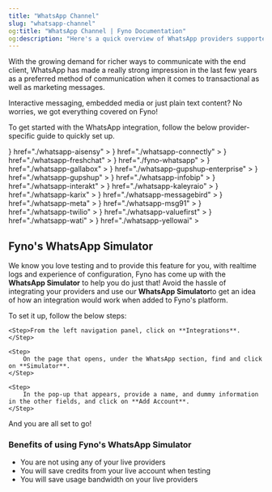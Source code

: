 ```yaml
---
title: "WhatsApp Channel"
slug: "whatsapp-channel"
og:title: "WhatsApp Channel | Fyno Documentation"
og:description: "Here's a quick overview of WhatsApp providers supported by Fyno."
---
```


With the growing demand for richer ways to communicate with the end client, WhatsApp has made a really strong impression in the last few years as a preferred method of communication when it comes to transactional as well as marketing messages.

Interactive messaging, embedded media or just plain text content? No worries, we got everything covered on Fyno!

To get started with the WhatsApp integration, follow the below provider-specific guide to quickly set up.

<CardGroup cols={3}>
    <Card
        title="AiSensy"
        icon={
            <img
                src="https://fynodev.s3.ap-south-1.amazonaws.com/provider_logo/aisensy.png"
                alt="Provider Logo"
            />
        }
        href="./whatsapp-aisensy"
    ></Card>
    <Card
        title="Connectly"
        icon={
            <img
                src="https://fynodev.s3.ap-south-1.amazonaws.com/provider_logo/connectly.png"
                alt="Provider Logo"
            />
        }
        href="./whatsapp-connectly"
    ></Card>
    <Card
        title="Freshchat"
        icon={
            <img
                src="https://fynodev.s3.ap-south-1.amazonaws.com/provider_logo/freshchat.png"
                alt="Provider Logo"
            />
        }
        href="./whatsapp-freshchat"
    ></Card>
    <Card
        title="Fyno WhatsApp"
        icon={
            <img
                src="https://fynodev.s3.ap-south-1.amazonaws.com/provider_logo/ifyno.svg"
                alt="Provider Logo"
            />
        }
        href="./fyno-whatsapp"
    ></Card>
    <Card
        title="Gallabox"
        icon={
            <img
                src="https://fynodev.s3.ap-south-1.amazonaws.com/provider_logo/gallabox.png"
                alt="Provider Logo"
            />
        }
        href="./whatsapp-gallabox"
    ></Card>
    <Card
        title="Gupshup Enterprise"
        icon={
            <img
                src="https://fynodev.s3.ap-south-1.amazonaws.com/provider_logo/gupshup.png"
                alt="Provider Logo"
            />
        }
        href="./whatsapp-gupshup-enterprise"
    ></Card>
    <Card
        title="Gupshup"
        icon={
            <img
                src="https://fynodev.s3.ap-south-1.amazonaws.com/provider_logo/gupshup.png"
                alt="Provider Logo"
            />
        }
        href="./whatsapp-gupshup"
    ></Card>
    <Card
        title="Infobip"
        icon={
            <img
                src="https://fynodev.s3.ap-south-1.amazonaws.com/provider_logo/infobip.png"
                alt="Provider Logo"
            />
        }
        href="./whatsapp-infobip"
    ></Card>
    <Card
        title="Interakt"
        icon={
            <img
                src="https://fynodev.s3.ap-south-1.amazonaws.com/provider_logo/interakt.png"
                alt="Provider Logo"
            />
        }
        href="./whatsapp-interakt"
    ></Card>
    <Card
        title="Kaleyra.io"
        icon={
            <img
                src="https://fynodev.s3.ap-south-1.amazonaws.com/provider_logo/kaleyra.png"
                alt="Provider Logo"
            />
        }
        href="./whatsapp-kaleyraio"
    ></Card>
    <Card
        title="Karix"
        icon={
            <img
                src="https://fynodev.s3.ap-south-1.amazonaws.com/provider_logo/karix.png"
                alt="Provider Logo"
            />
        }
        href="./whatsapp-karix"
    ></Card>
    <Card
        title="MessageBird"
        icon={
            <img
                src="https://fynodev.s3.ap-south-1.amazonaws.com/provider_logo/messagebird.png"
                alt="Provider Logo"
            />
        }
        href="./whatsapp-messagebird"
    ></Card>
    <Card
        title="Meta (by Facebook)"
        icon={
            <img
                src="https://fynodev.s3.ap-south-1.amazonaws.com/provider_logo/meta.png"
                alt="Provider Logo"
            />
        }
        href="./whatsapp-meta"
    ></Card>
    <Card
        title="MSG91"
        icon={
            <img
                src="https://fynodev.s3.ap-south-1.amazonaws.com/provider_logo/msg91.png"
                alt="Provider Logo"
            />
        }
        href="./whatsapp-msg91"
    ></Card>
    <Card
        title="Twilio"
        icon={
            <img
                src="https://fynodev.s3.ap-south-1.amazonaws.com/provider_logo/twilio.png"
                alt="Provider Logo"
            />
        }
        href="./whatsapp-twilio"
    ></Card>
    <Card
        title="ValueFirst"
        icon={
            <img
                src="https://fynodev.s3.ap-south-1.amazonaws.com/provider_logo/valuefirst.png"
                alt="Provider Logo"
            />
        }
        href="./whatsapp-valuefirst"
    ></Card>
    <Card
        title="WATI"
        icon={
            <img
                src="https://fynodev.s3.ap-south-1.amazonaws.com/provider_logo/wati.png"
                alt="Provider Logo"
            />
        }
        href="./whatsapp-wati"
    ></Card>
    <Card
        title="Yellow.ai"
        icon={
            <img
                src="https://fynodev.s3.ap-south-1.amazonaws.com/provider_logo/yellowai.png"
                alt="Provider Logo"
            />
        }
        href="./whatsapp-yellowai"
    ></Card>
</CardGroup>

## Fyno's WhatsApp Simulator

We know you love testing and to provide this feature for you, with realtime logs and experience of configuration, Fyno has come up with the **WhatsApp Simulator** to help you do just that! Avoid the hassle of integrating your providers and use our **WhatsApp Simulator**to get an idea of how an integration would work when added to Fyno's platform.

To set it up, follow the below steps:

<Steps>

    <Step>From the left navigation panel, click on **Integrations**.</Step>

    <Step>
        On the page that opens, under the WhatsApp section, find and click on **Simulator**.
    </Step>

    <Step>
        In the pop-up that appears, provide a name, and dummy information in the other fields, and click on **Add Account**.
    </Step>

</Steps>

And you are all set to go!

### Benefits of using Fyno's WhatsApp Simulator

-   You are not using any of your live providers
-   You will save credits from your live account when testing
-   You will save usage bandwidth on your live providers
